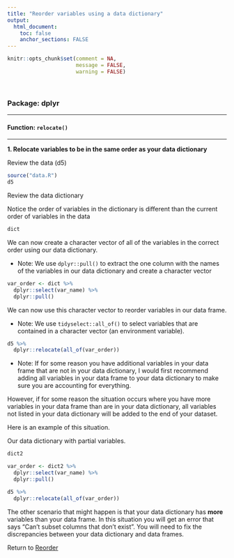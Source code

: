 ```yaml
---
title: "Reorder variables using a data dictionary"
output: 
  html_document:
    toc: false
    anchor_sections: FALSE
---
```


```r
knitr::opts_chunk$set(comment = NA,
                      message = FALSE,
                      warning = FALSE)
```

<br>

### Package: dplyr

---

#### Function: `relocate()`

---

**1\. Relocate variables to be in the same order as your data dictionary**

Review the data (d5)

```r

source("data.R")
d5

```

Review the data dictionary

Notice the order of variables in the dictionary is different than the current order of variables in the data

```r

dict

```

We can now create a character vector of all of the variables in the correct order using our data dictionary.

* Note: We use `dplyr::pull()` to extract the one column with the names of the variables in our data dictionary and create a character vector

```r

var_order <- dict %>%
  dplyr::select(var_name) %>%
  dplyr::pull()

```

We can now use this character vector to reorder variables in our data frame.

* Note: We use `tidyselect::all_of()` to select variables that are contained in a character vector (an environment variable). 

```r

d5 %>%
  dplyr::relocate(all_of(var_order))

```

* Note: If for some reason you have additional variables in your data frame that are not in your data dictionary, I would first recommend adding all variables in your data frame to your data dictionary to make sure you are accounting for everything. 

However, if for some reason the situation occurs where you have more variables in your data frame than are in your data dictionary, all variables not listed in your data dictionary will be added to the end of your dataset.

Here is an example of this situation.

Our data dictionary with partial variables.

```r

dict2

```

```r

var_order <- dict2 %>%
  dplyr::select(var_name) %>%
  dplyr::pull()

```

```r

d5 %>%
  dplyr::relocate(all_of(var_order))

```

The other scenario that might happen is that your data dictionary has **more** variables than your data frame. In this situation you will get an error that says "Can't subset columns that don't exist". You will need to fix the discrepancies between your data dictionary and data frames.

Return to [Reorder](https://github.com/Cghlewis/data-wrangling-functions/wiki/Reorder)


